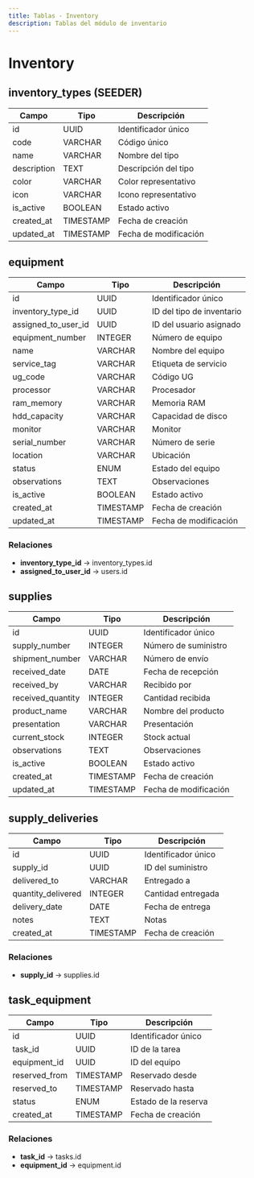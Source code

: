 ```yaml
---
title: Tablas - Inventory
description: Tablas del módulo de inventario
---
```


# Inventory

## inventory_types (SEEDER)

| Campo | Tipo | Descripción |
|-------|------|-------------|
| id | UUID | Identificador único |
| code | VARCHAR | Código único |
| name | VARCHAR | Nombre del tipo |
| description | TEXT | Descripción del tipo |
| color | VARCHAR | Color representativo |
| icon | VARCHAR | Icono representativo |
| is_active | BOOLEAN | Estado activo |
| created_at | TIMESTAMP | Fecha de creación |
| updated_at | TIMESTAMP | Fecha de modificación |

## equipment

| Campo | Tipo | Descripción |
|-------|------|-------------|
| id | UUID | Identificador único |
| inventory_type_id | UUID | ID del tipo de inventario |
| assigned_to_user_id | UUID | ID del usuario asignado |
| equipment_number | INTEGER | Número de equipo |
| name | VARCHAR | Nombre del equipo |
| service_tag | VARCHAR | Etiqueta de servicio |
| ug_code | VARCHAR | Código UG |
| processor | VARCHAR | Procesador |
| ram_memory | VARCHAR | Memoria RAM |
| hdd_capacity | VARCHAR | Capacidad de disco |
| monitor | VARCHAR | Monitor |
| serial_number | VARCHAR | Número de serie |
| location | VARCHAR | Ubicación |
| status | ENUM | Estado del equipo |
| observations | TEXT | Observaciones |
| is_active | BOOLEAN | Estado activo |
| created_at | TIMESTAMP | Fecha de creación |
| updated_at | TIMESTAMP | Fecha de modificación |

### Relaciones
- **inventory_type_id** → inventory_types.id
- **assigned_to_user_id** → users.id

## supplies

| Campo | Tipo | Descripción |
|-------|------|-------------|
| id | UUID | Identificador único |
| supply_number | INTEGER | Número de suministro |
| shipment_number | VARCHAR | Número de envío |
| received_date | DATE | Fecha de recepción |
| received_by | VARCHAR | Recibido por |
| received_quantity | INTEGER | Cantidad recibida |
| product_name | VARCHAR | Nombre del producto |
| presentation | VARCHAR | Presentación |
| current_stock | INTEGER | Stock actual |
| observations | TEXT | Observaciones |
| is_active | BOOLEAN | Estado activo |
| created_at | TIMESTAMP | Fecha de creación |
| updated_at | TIMESTAMP | Fecha de modificación |

## supply_deliveries

| Campo | Tipo | Descripción |
|-------|------|-------------|
| id | UUID | Identificador único |
| supply_id | UUID | ID del suministro |
| delivered_to | VARCHAR | Entregado a |
| quantity_delivered | INTEGER | Cantidad entregada |
| delivery_date | DATE | Fecha de entrega |
| notes | TEXT | Notas |
| created_at | TIMESTAMP | Fecha de creación |

### Relaciones
- **supply_id** → supplies.id

## task_equipment

| Campo | Tipo | Descripción |
|-------|------|-------------|
| id | UUID | Identificador único |
| task_id | UUID | ID de la tarea |
| equipment_id | UUID | ID del equipo |
| reserved_from | TIMESTAMP | Reservado desde |
| reserved_to | TIMESTAMP | Reservado hasta |
| status | ENUM | Estado de la reserva |
| created_at | TIMESTAMP | Fecha de creación |

### Relaciones
- **task_id** → tasks.id
- **equipment_id** → equipment.id